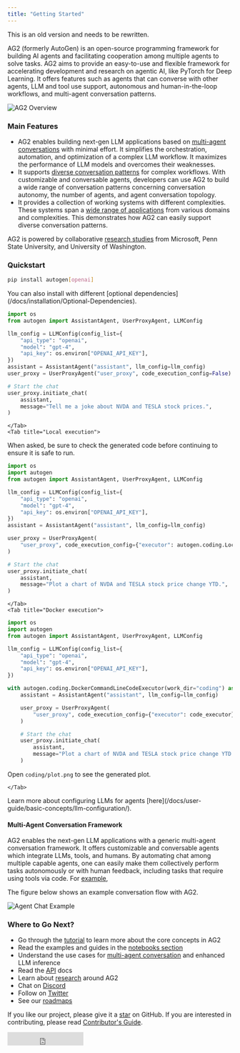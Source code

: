 ```yaml
---
title: "Getting Started"
---
```


This is an old version and needs to be rewritten.


AG2 (formerly AutoGen) is an open-source programming framework for building AI agents and facilitating
cooperation among multiple agents to solve tasks. AG2 aims to provide an easy-to-use
and flexible framework for accelerating development and research on agentic AI,
like PyTorch for Deep Learning. It offers features such as agents that can converse
with other agents, LLM and tool use support, autonomous and human-in-the-loop workflows,
and multi-agent conversation patterns.

![AG2 Overview](/static/img/autogen_agentchat.png)

### Main Features

- AG2 enables building next-gen LLM applications based on [multi-agent
  conversations](/docs/Use-Cases/agent_chat) with minimal effort. It simplifies
  the orchestration, automation, and optimization of a complex LLM workflow. It
  maximizes the performance of LLM models and overcomes their weaknesses.
- It supports [diverse conversation
  patterns](/docs/user-guide/advanced-concepts/conversation-patterns-deep-dive)
  for complex workflows. With customizable and conversable agents, developers can
  use AG2 to build a wide range of conversation patterns concerning
  conversation autonomy, the number of agents, and agent conversation topology.
- It provides a collection of working systems with different complexities. These
  systems span a [wide range of
  applications](/docs/use-cases/community-gallery/community-gallery)
  from various domains and complexities. This demonstrates how AG2 can
  easily support diverse conversation patterns.

AG2 is powered by collaborative [research studies](/docs/Research) from
Microsoft, Penn State University, and University of Washington.

### Quickstart

```sh
pip install autogen[openai]
```
<div class="tip">
  <Tip>
    You can also install with different [optional
    dependencies](/docs/installation/Optional-Dependencies).
  </Tip>
</div>

<Tabs>
    <Tab title="No code execution">

```python
import os
from autogen import AssistantAgent, UserProxyAgent, LLMConfig

llm_config = LLMConfig(config_list={
    "api_type": "openai",
    "model": "gpt-4",
    "api_key": os.environ["OPENAI_API_KEY"],
})
assistant = AssistantAgent("assistant", llm_config=llm_config)
user_proxy = UserProxyAgent("user_proxy", code_execution_config=False)

# Start the chat
user_proxy.initiate_chat(
    assistant,
    message="Tell me a joke about NVDA and TESLA stock prices.",
)
```

    </Tab>
    <Tab title="Local execution">

<div class="warning">
    <Warning>
    When asked, be sure to check the generated code before continuing to ensure it is safe to run.
    </Warning>
</div>

```python
import os
import autogen
from autogen import AssistantAgent, UserProxyAgent, LLMConfig

llm_config = LLMConfig(config_list={
    "api_type": "openai",
    "model": "gpt-4",
    "api_key": os.environ["OPENAI_API_KEY"],
})
assistant = AssistantAgent("assistant", llm_config=llm_config)

user_proxy = UserProxyAgent(
    "user_proxy", code_execution_config={"executor": autogen.coding.LocalCommandLineCodeExecutor(work_dir="coding")}
)

# Start the chat
user_proxy.initiate_chat(
    assistant,
    message="Plot a chart of NVDA and TESLA stock price change YTD.",
)
```

    </Tab>
    <Tab title="Docker execution">

```python
import os
import autogen
from autogen import AssistantAgent, UserProxyAgent, LLMConfig

llm_config = LLMConfig(config_list={
    "api_type": "openai",
    "model": "gpt-4",
    "api_key": os.environ["OPENAI_API_KEY"],
})

with autogen.coding.DockerCommandLineCodeExecutor(work_dir="coding") as code_executor:
    assistant = AssistantAgent("assistant", llm_config=llm_config)

    user_proxy = UserProxyAgent(
        "user_proxy", code_execution_config={"executor": code_executor}
    )

    # Start the chat
    user_proxy.initiate_chat(
        assistant,
        message="Plot a chart of NVDA and TESLA stock price change YTD. Save the plot to a file called plot.png",
    )
```

Open `coding/plot.png` to see the generated plot.

    </Tab>

</Tabs>

<div class="tip">
  <Tip>
    Learn more about configuring LLMs for agents
    [here](/docs/user-guide/basic-concepts/llm-configuration/).
  </Tip>
</div>

#### Multi-Agent Conversation Framework

AG2 enables the next-gen LLM applications with a generic multi-agent conversation framework. It offers customizable and conversable agents which integrate LLMs, tools, and humans.
By automating chat among multiple capable agents, one can easily make them collectively perform tasks autonomously or with human feedback, including tasks that require using tools via code. For [example](https://github.com/ag2ai/ag2/blob/main/test/twoagent.py),

The figure below shows an example conversation flow with AG2.

![Agent Chat Example](/static/img/chat_example.png)

### Where to Go Next?

- Go through the [tutorial](/docs/user-guide/basic-concepts/installing-ag2) to learn more about the core concepts in AG2
- Read the examples and guides in the [notebooks section](/notebooks)
- Understand the use cases for [multi-agent conversation](/docs/use-cases/use-cases/customer-service) and enhanced LLM inference
- Read the [API](/docs/reference/agentchat/conversable_agent/) docs
- Learn about [research](/docs/Research) around AG2
- Chat on [Discord](https://discord.gg/pAbnFJrkgZ)
- Follow on [Twitter](https://x.com/ag2oss)
- See our [roadmaps](https://github.com/ag2ai/ag2/issues?q=is%3Aissue+is%3Aopen+label%3Aroadmap)

If you like our project, please give it a [star](https://github.com/ag2ai/ag2) on GitHub. If you are interested in contributing, please read [Contributor's Guide](/docs/contributor-guide/contributing).

<iframe
  src="https://ghbtns.com/github-btn.html?user=ag2ai&amp;repo=ag2&amp;type=star&amp;count=true&amp;size=large"
  frameborder="0"
  scrolling="0"
  width="170"
  height="30"
  title="GitHub"
></iframe>
